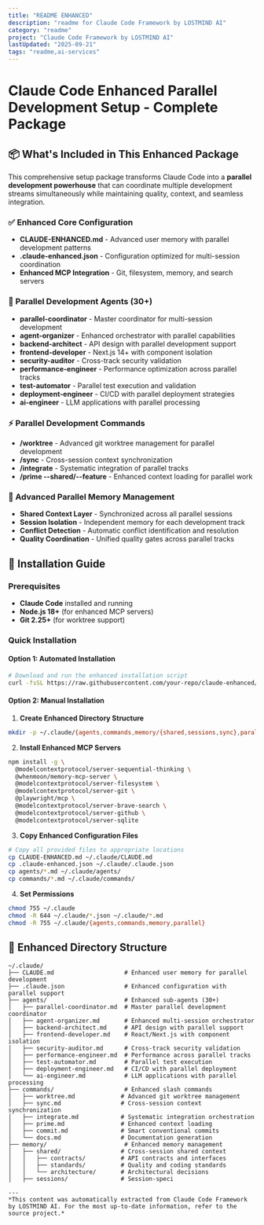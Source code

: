```yaml
---
title: "README ENHANCED"
description: "readme for Claude Code Framework by LOSTMIND AI"
category: "readme"
project: "Claude Code Framework by LOSTMIND AI"
lastUpdated: "2025-09-21"
tags: "readme,ai-services"
---
```


# Claude Code Enhanced Parallel Development Setup - Complete Package

## 📦 What's Included in This Enhanced Package

This comprehensive setup package transforms Claude Code into a **parallel development powerhouse** that can coordinate multiple development streams simultaneously while maintaining quality, context, and seamless integration.

### ✅ Enhanced Core Configuration
- **CLAUDE-ENHANCED.md** - Advanced user memory with parallel development patterns
- **.claude-enhanced.json** - Configuration optimized for multi-session coordination
- **Enhanced MCP Integration** - Git, filesystem, memory, and search servers

### 🤖 Parallel Development Agents (30+)
- **parallel-coordinator** - Master coordinator for multi-session development
- **agent-organizer** - Enhanced orchestrator with parallel capabilities
- **backend-architect** - API design with parallel development support
- **frontend-developer** - Next.js 14+ with component isolation
- **security-auditor** - Cross-track security validation
- **performance-engineer** - Performance optimization across parallel tracks
- **test-automator** - Parallel test execution and validation
- **deployment-engineer** - CI/CD with parallel deployment strategies
- **ai-engineer** - LLM applications with parallel processing

### ⚡ Parallel Development Commands
- **/worktree** - Advanced git worktree management for parallel development
- **/sync** - Cross-session context synchronization
- **/integrate** - Systematic integration of parallel tracks
- **/prime --shared/--feature** - Enhanced context loading for parallel work

### 🧠 Advanced Parallel Memory Management
- **Shared Context Layer** - Synchronized across all parallel sessions
- **Session Isolation** - Independent memory for each development track
- **Conflict Detection** - Automatic conflict identification and resolution
- **Quality Coordination** - Unified quality gates across parallel tracks

## 🚀 Installation Guide

### Prerequisites
- **Claude Code** installed and running
- **Node.js 18+** (for enhanced MCP servers)
- **Git 2.25+** (for worktree support)

### Quick Installation

#### Option 1: Automated Installation
```bash
# Download and run the enhanced installation script
curl -fsSL https://raw.githubusercontent.com/your-repo/claude-enhanced/main/install-enhanced.sh | bash
```

#### Option 2: Manual Installation

1. **Create Enhanced Directory Structure**
```bash
mkdir -p ~/.claude/{agents,commands,memory/{shared,sessions,sync},parallel,worktrees}
```

2. **Install Enhanced MCP Servers**
```bash
npm install -g \
  @modelcontextprotocol/server-sequential-thinking \
  @whenmoon/memory-mcp-server \
  @modelcontextprotocol/server-filesystem \
  @modelcontextprotocol/server-git \
  @playwright/mcp \
  @modelcontextprotocol/server-brave-search \
  @modelcontextprotocol/server-github \
  @modelcontextprotocol/server-sqlite
```

3. **Copy Enhanced Configuration Files**
```bash
# Copy all provided files to appropriate locations
cp CLAUDE-ENHANCED.md ~/.claude/CLAUDE.md
cp .claude-enhanced.json ~/.claude/.claude.json
cp agents/*.md ~/.claude/agents/
cp commands/*.md ~/.claude/commands/
```

4. **Set Permissions**
```bash
chmod 755 ~/.claude
chmod -R 644 ~/.claude/*.json ~/.claude/*.md
chmod -R 755 ~/.claude/{agents,commands,memory,parallel}
```

## 📁 Enhanced Directory Structure

```
~/.claude/
├── CLAUDE.md                    # Enhanced user memory for parallel development
├── .claude.json                 # Enhanced configuration with parallel support
├── agents/                      # Enhanced sub-agents (30+)
│   ├── parallel-coordinator.md  # Master parallel development coordinator
│   ├── agent-organizer.md       # Enhanced multi-session orchestrator
│   ├── backend-architect.md     # API design with parallel support
│   ├── frontend-developer.md    # React/Next.js with component isolation
│   ├── security-auditor.md      # Cross-track security validation
│   ├── performance-engineer.md  # Performance across parallel tracks
│   ├── test-automator.md        # Parallel test execution
│   ├── deployment-engineer.md   # CI/CD with parallel deployment
│   └── ai-engineer.md           # LLM applications with parallel processing
├── commands/                    # Enhanced slash commands
│   ├── worktree.md             # Advanced git worktree management
│   ├── sync.md                 # Cross-session context synchronization
│   ├── integrate.md            # Systematic integration orchestration
│   ├── prime.md                # Enhanced context loading
│   ├── commit.md               # Smart conventional commits
│   └── docs.md                 # Documentation generation
├── memory/                      # Enhanced memory management
│   ├── shared/                 # Cross-session shared context
│   │   ├── contracts/          # API contracts and interfaces
│   │   ├── standards/          # Quality and coding standards
│   │   └── architecture/       # Architectural decisions
│   ├── sessions/               # Session-speci

---
*This content was automatically extracted from Claude Code Framework by LOSTMIND AI. For the most up-to-date information, refer to the source project.*
